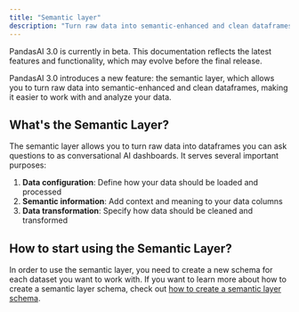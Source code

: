 ```yaml
---
title: "Semantic layer"
description: "Turn raw data into semantic-enhanced and clean dataframes"
---
```


<Note title="Beta Notice">
PandasAI 3.0 is currently in beta. This documentation reflects the latest features and functionality, which may evolve before the final release.
</Note>

PandasAI 3.0 introduces a new feature: the semantic layer, which allows you to turn raw data into semantic-enhanced and clean dataframes, making it easier to work with and analyze your data.

## What's the Semantic Layer?

The semantic layer allows you to turn raw data into dataframes you can ask questions to as conversational AI dashboards. It serves several important purposes:

1. **Data configuration**: Define how your data should be loaded and processed
2. **Semantic information**: Add context and meaning to your data columns
3. **Data transformation**: Specify how data should be cleaned and transformed

## How to start using the Semantic Layer?

In order to use the semantic layer, you need to create a new schema for each dataset you want to work with.
If you want to learn more about how to create a semantic layer schema, check out [how to create a semantic layer schema](/v3/new-semantic-layer-schema).